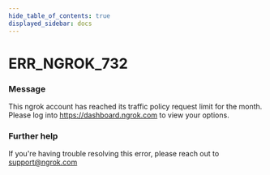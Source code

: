 ```yaml
---
hide_table_of_contents: true
displayed_sidebar: docs
---
```



# ERR_NGROK_732

### Message
This ngrok account has reached its traffic policy request limit for the month. Please log into https://dashboard.ngrok.com to view your options.

<ErrorDetails error='err_ngrok_732' />


### Further help
If you're having trouble resolving this error, please reach out to [support@ngrok.com](mailto:support@ngrok.com?subject=Help%20with%20ERR_NGROK_732)


